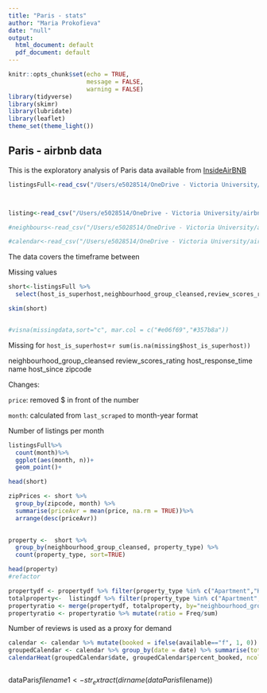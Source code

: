 ```yaml
---
title: "Paris - stats"
author: "Maria Prokofieva"
date: "null"
output:
  html_document: default
  pdf_document: default
---
```


```r
knitr::opts_chunk$set(echo = TRUE,   
                      message = FALSE,
                      warning = FALSE)
library(tidyverse)
library(skimr)
library(lubridate)
library(leaflet)
theme_set(theme_light())
```



## Paris - airbnb data

This is the exploratory analysis of Paris data available from [InsideAirBNB](http://insideairbnb.com/get-the-data.html)


```r
listingsFull<-read_csv("/Users/e5028514/OneDrive - Victoria University/airbnb/paris/dataParisFull.csv")



listing<-read_csv("/Users/e5028514/OneDrive - Victoria University/airbnb/paris/dataParisShort.csv")

#neighbours<-read_csv("/Users/e5028514/OneDrive - Victoria University/airbnb/paris/neighboursFull.csv")

#calendar<-read_csv("/Users/e5028514/OneDrive - Victoria University/airbnb/paris/calendarFull.csv")
```

The data covers the timeframe between


Missing values

```r
short<-listingsFull %>%
  select(host_is_superhost,neighbourhood_group_cleansed,review_scores_rating,host_response_time,name,host_since,zipcode, month, price, property_type)

skim(short)


#visna(missingdata,sort="c", mar.col = c("#e06f69","#357b8a"))
```
Missing for 
`host_is_superhost`=`r sum(is.na(missing$host_is_superhost))`

neighbourhood_group_cleansed
review_scores_rating
host_response_time
name
host_since
zipcode


Changes:

`price`: removed $ in front of the number

`month`: calculated from `last_scraped` to month-year format

Number of listings per month

```r
listingsFull%>%
  count(month)%>%
  ggplot(aes(month, n))+
  geom_point()+
```


```r

head(short)

zipPrices <- short %>% 
  group_by(zipcode, month) %>% 
  summarise(priceAvr = mean(price, na.rm = TRUE))%>%
  arrange(desc(priceAvr))
  

property <-  short %>% 
  group_by(neighbourhood_group_cleansed, property_type) %>% 
  count(property_type, sort=TRUE)

head(property)
#refactor

propertydf <- propertydf %>% filter(property_type %in% c("Apartment","House","Condominium","Townhouse", "Loft"))
totalproperty<-  listingdf %>% filter(property_type %in% c("Apartment","House","Condominium","Townhouse", "Loft"))%>% group_by(neighbourhood_group_cleansed) %>% summarize(sum = n())
propertyratio <- merge(propertydf, totalproperty, by="neighbourhood_group_cleansed")
propertyratio <- propertyratio %>% mutate(ratio = Freq/sum)

```


Number of reviews is used as a proxy for demand
```r

calendar <- calendar %>% mutate(booked = ifelse(available=="f", 1, 0))
groupedCalendar <- calendar %>% group_by(date = date) %>% summarise(totalBooked = sum(booked, na.rm = TRUE), totalListings = n()) %>% mutate(percent_booked = (totalBooked/totalListings)*100)
calendarHeat(groupedCalendar$date, groupedCalendar$percent_booked, ncolors = 99, color = "g2r", varname="Occupancy (Percentage) by Month")

```


```r
```




dataParis$filename1<-str_extract(dirname(dataParis$filename))

